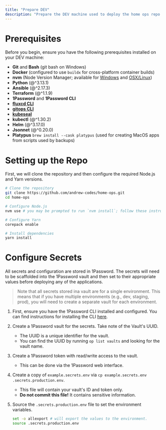 ```yaml
---
title: "Prepare DEV"
description: "Prepare the DEV machine used to deploy the home ops repo."
---
```


# Prerequisites

Before you begin, ensure you have the following prerequisites installed on your DEV machine:

- **Git** and **Bash** (git bash on Windows)
- **Docker** (configured to use `buildx` for cross-platform container builds)
- **nvm** (Node Version Manager; available for [Windows](https://github.com/coreybutler/nvm-windows) and [OSX/Linux](https://github.com/nvm-sh/nvm))
- **Python** (@^3.13.1)
- **Ansible** (@^2.17.3)
- **Terraform** (@^1.1.9)
- **1Password** and **1Password CLI**
- **[fluxcd CLI](https://fluxcd.io/flux/get-started/#install-the-flux-cli)**
- **[gitops CLI](https://docs.gitops.weaveworks.org/docs/open-source/getting-started/install-OSS/#install-the-gitops-cli)**
- **[kubeseal](https://fluxcd.io/flux/guides/sealed-secrets/#prerequisites)**
- **kubectl** (@^1.30.2)
- **Helm** (@^3.17.0)
- **Jsonnet** (@^0.20.0)
- **Platypus** `brew install --cask platypus` (used for creating MacOS apps from scripts used by backups)

# Setting up the Repo

First, we will clone the repository and then configure the required Node.js and Yarn versions.

```bash
# Clone the repository
git clone https://github.com/andrew-codes/home-ops.git
cd home-ops

# Configure Node.js
nvm use # you may be prompted to run `nvm install`; follow these instructions.

# Configure Yarn
corepack enable

# Install dependencies
yarn install
```

# Configure Secrets

All secrets and configuration are stored in 1Password. The secrets will need to be scaffolded into the 1Password vault and then set to their appropriate values before deploying any of the applications.

> Note that all secrets stored ina vault are for a single environment. This means that if you have multiple environments (e.g., dev, staging, prod), you will need to create a separate vault for each environment.

1. First, ensure you have the 1Password CLI installed and configured. You can find instructions for installing the CLI [here](https://developer.1password.com/docs/cli/get-started/).
1. Create a 1Password vault for the secrets. Take note of the Vault's UUID.
   - The UUID is a unique identifier for the vault.
   - You can find the UUID by running `op list vaults` and looking for the vault name.
1. Create a 1Password token with read/write access to the vault.
   - This can be done via the 1Password web interface.
1. Create a copy of `example.secrets.env` via `cp example.secrets.env .secrets.production.env`.
   - This file will contain your vault's ID and token only.
   - **Do not commit this file!** It contains sensitive information.
1. Source the `.secrets.production.env` file to set the environment variables.

   ```bash
   set -o allexport # will export the values to the environment.
   source .secrets.production.env
   ```
